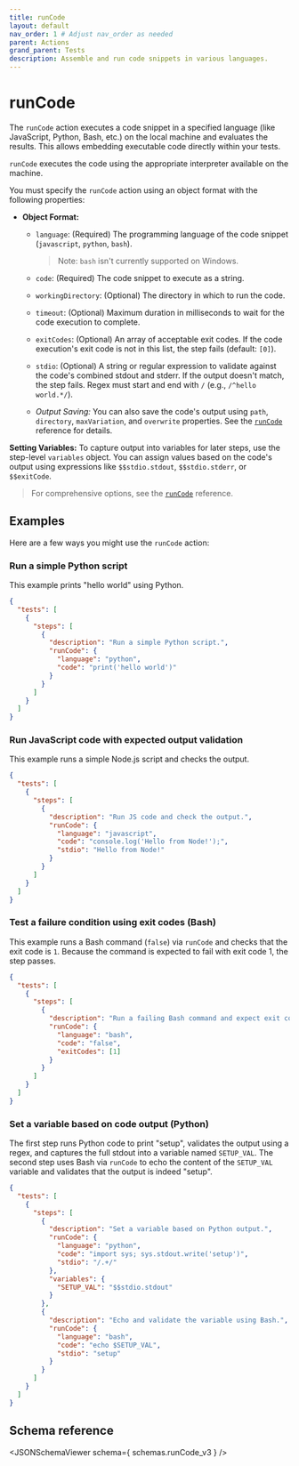 ```yaml
---
title: runCode
layout: default
nav_order: 1 # Adjust nav_order as needed
parent: Actions
grand_parent: Tests
description: Assemble and run code snippets in various languages.
---
```



# runCode

The `runCode` action executes a code snippet in a specified language (like JavaScript, Python, Bash, etc.) on the local machine and evaluates the results. This allows embedding executable code directly within your tests.

`runCode` executes the code using the appropriate interpreter available on the machine.

You must specify the `runCode` action using an object format with the following properties:

- **Object Format:**
  - `language`: (Required) The programming language of the code snippet (`javascript`, `python`, `bash`).

    > Note: `bash` isn't currently supported on Windows.

  - `code`: (Required) The code snippet to execute as a string.
  - `workingDirectory`: (Optional) The directory in which to run the code.
  - `timeout`: (Optional) Maximum duration in milliseconds to wait for the code execution to complete.
  - `exitCodes`: (Optional) An array of acceptable exit codes. If the code execution's exit code is not in this list, the step fails (default: `[0]`).
  - `stdio`: (Optional) A string or regular expression to validate against the code's combined stdout and stderr. If the output doesn't match, the step fails. Regex must start and end with `/` (e.g., `/^hello world.*/`).
  - *Output Saving:* You can also save the code's output using `path`, `directory`, `maxVariation`, and `overwrite` properties. See the [`runCode`](/docs/references/schemas/runcode) reference for details.

**Setting Variables:** To capture output into variables for later steps, use the step-level `variables` object. You can assign values based on the code's output using expressions like `$$stdio.stdout`, `$$stdio.stderr`, or `$$exitCode`.

> For comprehensive options, see the [`runCode`](/docs/references/schemas/runcode) reference.

## Examples

Here are a few ways you might use the `runCode` action:

### Run a simple Python script

This example prints "hello world" using Python.

```json
{
  "tests": [
    {
      "steps": [
        {
          "description": "Run a simple Python script.",
          "runCode": {
            "language": "python",
            "code": "print('hello world')"
          }
        }
      ]
    }
  ]
}
```

### Run JavaScript code with expected output validation

This example runs a simple Node.js script and checks the output.

```json
{
  "tests": [
    {
      "steps": [
        {
          "description": "Run JS code and check the output.",
          "runCode": {
            "language": "javascript",
            "code": "console.log('Hello from Node!');",
            "stdio": "Hello from Node!"
          }
        }
      ]
    }
  ]
}
```

### Test a failure condition using exit codes (Bash)

This example runs a Bash command (`false`) via `runCode` and checks that the exit code is `1`. Because the command is expected to fail with exit code 1, the step passes.

```json
{
  "tests": [
    {
      "steps": [
        {
          "description": "Run a failing Bash command and expect exit code 1.",
          "runCode": {
            "language": "bash",
            "code": "false",
            "exitCodes": [1]
          }
        }
      ]
    }
  ]
}
```

### Set a variable based on code output (Python)

The first step runs Python code to print "setup", validates the output using a regex, and captures the full stdout into a variable named `SETUP_VAL`. The second step uses Bash via `runCode` to echo the content of the `SETUP_VAL` variable and validates that the output is indeed "setup".

```json
{
  "tests": [
    {
      "steps": [
        {
          "description": "Set a variable based on Python output.",
          "runCode": {
            "language": "python",
            "code": "import sys; sys.stdout.write('setup')",
            "stdio": "/.+/"
          },
          "variables": {
            "SETUP_VAL": "$$stdio.stdout" 
          }
        },
        {
          "description": "Echo and validate the variable using Bash.",
          "runCode": {
            "language": "bash",
            "code": "echo $SETUP_VAL",
            "stdio": "setup"
          }
        }
      ]
    }
  ]
}
```

## Schema reference

<JSONSchemaViewer schema={ schemas.runCode_v3 } />
